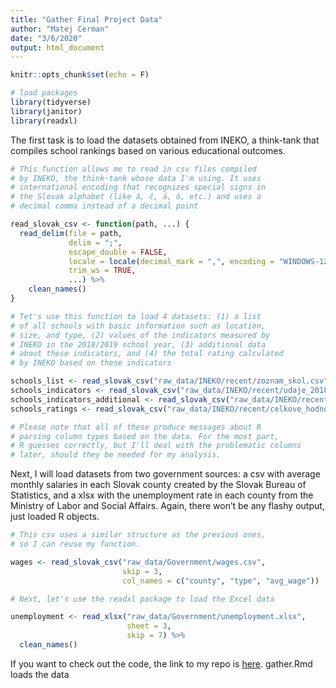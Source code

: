 ```yaml
---
title: "Gather Final Project Data"
author: "Matej Cerman"
date: "3/6/2020"
output: html_document
---
```


```r
knitr::opts_chunk$set(echo = F)

# load packages
library(tidyverse)
library(janitor)
library(readxl)
```

The first task is to load the datasets obtained from INEKO, a think-tank that compiles school rankings based on various educational outcomes.

```r

# This function allows me to read in csv files compiled
# by INEKO, the think-tank whose data I'm using. It uses
# international encoding that recognizes special signs in
# the Slovak alphabet (like á, č, ä, ô, etc.) and uses a
# decimal comma instead of a decimal point

read_slovak_csv <- function(path, ...) {
  read_delim(file = path, 
             delim = ";", 
             escape_double = FALSE, 
             locale = locale(decimal_mark = ",", encoding = "WINDOWS-1252"), 
             trim_ws = TRUE,
             ...) %>%
    clean_names()
}

# Tet's use this function to load 4 datasets: (1) a list
# of all schools with basic information such as location,
# size, and type, (2) values of the indicators measured by 
# INEKO in the 2018/2019 school year, (3) additional data
# about these indicators, and (4) the total rating calculated
# by INEKO based on these indicators

schools_list <- read_slovak_csv("raw_data/INEKO/recent/zoznam_skol.csv")
schools_indicators <- read_slovak_csv("raw_data/INEKO/recent/udaje_2018-19.csv")
schools_indicators_additional <- read_slovak_csv("raw_data/INEKO/recent/doplnujuce_udaje_2018-19.csv")
schools_ratings <- read_slovak_csv("raw_data/INEKO/recent/celkove_hodnotenie_2018-19.csv")

# Please note that all of these produce messages about R
# parsing column types based on the data. For the most part,
# R guesses correctly, but I'll deal with the problematic columns
# later, should they be needed for my analysis.
```

Next, I will load datasets from two government sources: a csv with average monthly salaries in each Slovak county created by the Slovak Bureau of Statistics, and a xlsx with the unemployment rate in each county from the Ministry of Labor and Social Affairs. Again, there won't be any flashy output, just loaded R objects.

```r

# This csv uses a similar structure as the previous ones,
# so I can reuse my function.

wages <- read_slovak_csv("raw_data/Government/wages.csv",
                         skip = 3,
                         col_names = c("county", "type", "avg_wage"))

# Next, let's use the readxl package to load the Excel data

unemployment <- read_xlsx("raw_data/Government/unemployment.xlsx",
                          sheet = 3,
                          skip = 7) %>%
  clean_names()

```

If you want to check out the code, the link to my repo is [here](https://github.com/matejcerman/gov1005_final_project). gather.Rmd loads the data
